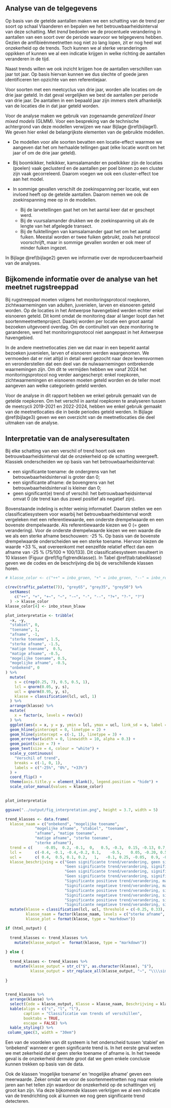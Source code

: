 ## Analyse van de telgegevens

Op basis van de getelde aantallen maken we een schatting van de trend per soort op schaal Vlaanderen en bepalen we het betrouwbaarheidsinterval van deze schatting.
Met *trend* bedoelen we de procentuele verandering in aantallen van een soort over de periode waarvoor we telgegevens hebben.
Gezien de amfibieënmeetnetten nog niet zo lang lopen, zit er nog heel wat onzekerheid op de trends.
Toch kunnen we al sterke veranderingen oppikken of kunnen we al een indicatie krijgen in welke richting de aantallen veranderen in de tijd.

Naast trends willen we ook inzicht krijgen hoe de aantallen verschillen van jaar tot jaar.
Op basis hiervan kunnen we dus slechte of goede jaren identificeren ten opzichte van een referentiejaar.

Voor soorten met een meetcyclus van drie jaar, worden alle locaties om de drie jaar geteld.
In dat geval vergelijken we best de aantallen per periode van drie jaar.
De aantallen in een bepaald jaar zijn immers sterk afhankelijk van de locaties die in dat jaar geteld worden.

Voor de analyse maken we gebruik van zogenaamde *generalized linear mixed models* (GLMM).
Voor een bespreking van de technische achtergrond van deze modellen verwijzen we naar Bijlage \@ref(bijlage1).
We geven hier enkel de belangrijkste elementen van de gebruikte modellen.

-   De modellen voor alle soorten bevatten een locatie-effect waarmee we aangeven dat het om herhaalde tellingen gaat (elke locatie wordt om het jaar of om de drie jaar geteld).

-   Bij boomkikker, heikikker, kamsalamander en poelkikker zijn de locaties (poelen) vaak geclusterd en de aantallen per poel binnen zo een cluster zijn vaak gecorreleerd.
    Daarom voegen we ook een cluster-effect toe aan het model.

-   In sommige gevallen verschilt de zoekinspanning per locatie, wat een invloed heeft op de getelde aantallen.
    Daarom nemen we ook de zoekinspanning mee op in de modellen.

    -   Bij de larvetellingen gaat het om het aantal keer dat er geschept werd.
    -   Bij de vuursalamander drukken we de zoekinspanning uit als de lengte van het afgelegde transect.
    -   Bij de fuiktellingen van kamsalamander gaat het om het aantal fuiken. Meestal worden er twee fuiken gebruikt, zoals het protocol voorschrijft, maar in sommige gevallen worden er ook meer of minder fuiken ingezet.

In Bijlage \@ref(bijlage2) geven we informatie over de reproduceerbaarheid van de analyses.

## Bijkomende informatie over de analyse van het meetnet rugstreeppad {#h:analyserugstreeppad}

Bij rugstreeppad moeten volgens het monitoringsprotocol roepkoren, zichtwaarnemingen van adulten, juvenielen, larven en eisnoeren geteld worden.
Op de locaties in het Antwerpse havengebied werden echter enkel eisnoeren geteld.
Dit komt omdat de monitoring daar al langer loopt dan het soortenmeetnettenproject.
Daarbij worden per locatie een groot aantal bezoeken uitgevoerd overdag.
Om de continuïteit van deze monitoring te garanderen, werd het monitoringsprotocol niet aangepast in het Antwerpse havengebied.

In de andere meetnetlocaties zien we dat maar in een beperkt aantal bezoeken juvenielen, larven of eisnoeren werden waargenomen.
We vermoeden dat er niet altijd in detail werd gezocht naar deze levensvormen en veronderstellen dat een deel van de nulwaarnemingen ontbrekende waarnemingen zijn.
Om dit te vermijden hebben we vanaf 2024 het monitoringsprotocol nog verder aangescherpt: enkel roepkoren, zichtwaarnemingen en eisnoeren moeten geteld worden en de teller moet aangeven aan welke categorieën geteld werden.

Voor de analyse in dit rapport hebben we enkel gebruik gemaakt van de getelde roepkoren.
Om het verschil in aantal roepkoren te analyseren tussen de meetcycli 2019-2021 en 2022-2024, hebben we enkel gebruik gemaakt van de meetnetlocaties die in beide periodes geteld werden.
In Bijlage \@ref(bijlage3) geven we een overzicht van de meetnetlocaties die deel uitmaken van de analyse.

## Interpretatie van de analyseresultaten {#h:classtrend}

Bij elke schatting van een verschil of trend hoort ook een betrouwbaarheidsinterval dat de onzekerheid op de schatting weergeeft.
Klassiek onderscheiden we op basis van het betrouwbaarheidsinterval:

-   een significante toename: de ondergrens van het betrouwbaarheidsinterval is groter dan 0;
-   een significante afname: de bovengrens van het betrouwbaarheidsinterval is kleiner dan 0;
-   geen significant(e) trend of verschil: het betrouwbaarheidsinterval omvat 0 (de trend kan dus zowel positief als negatief zijn).

Bovenstaande indeling is echter weinig informatief.
Daarom stellen we een classificatiesysteem voor waarbij het betrouwbaarheidsinterval wordt vergeleken met een referentiewaarde, een onderste drempelwaarde en een bovenste drempelwaarde.
Als referentiewaarde kiezen we 0 (= geen verandering).
Voor de onderste drempelwaarde kiezen we een waarde die we als een sterke afname beschouwen: -25 %.
Op basis van de bovenste drempelwaarde onderscheiden we een sterke toename.
Hiervoor kiezen de waarde +33 %, wat overeenkomt met eenzelfde relatief effect dan een afname van -25 % (75/100 $\approx$ 100/133).
Dit classificatiesysteem resulteert in 10 klassen (Figuur \@ref(fig:figtrendklasse)).
In Tabel \@ref(tab:tabelklasse) geven we de codes en de beschrijving die bij de verschillende klassen horen.

```r

# klasse_color <- c("++" = inbo_groen, "+" = inbo_groen, "--" = inbo_rood, "-" = inbo_rood, "?+" = inbo_grijsblauw, "?-" = inbo_grijsblauw, "?" = inbo_grijsblauw, "~" = inbo_geelgr, "+~" = inbo_groen, "-~" = inbo_rood, "R" = inbo_grijsblauw)

c(rev(traffic_palette(7)), "grey65", "grey35", "grey50") %>%
  setNames(
    c("++", "+", "+~", "~", "-~", "-", "--", "?+", "?-", "?")
  ) -> klasse_color
klasse_color[4] <- inbo_steun_blauw

plot_interpretatie <- tribble(
  ~x, ~y,
  "stabiel", 0,
  "toename", 1,
  "afname", -1,
  "sterke toename", 1.5,
  "sterke afname", -1.5,
  "matige toename",  0.5,
  "matige afname", -0.5,
  "mogelijke toename", 0.5,
  "mogelijke afname", -0.5,
  "onbekend", 0
) %>%
  mutate(
    s = c(rep(0.25, 7), 0.5, 0.5, 1),
    lcl = qnorm(0.05, y, s),
    ucl = qnorm(0.95, y, s),
    klasse = classification(lcl, ucl, 1)
  ) %>%
  arrange(klasse) %>%
  mutate(
    x = factor(x, levels = rev(x))
  ) %>%
  ggplot(aes(x = x, y = y, ymin = lcl, ymax = ucl, link_sd = s, label = klasse, colour = klasse)) +
  geom_hline(yintercept = 0, linetype = 2) +
  geom_hline(yintercept = c(-1, 1), linetype = 3) +
  geom_errorbar(width = 0, linewidth = 10, alpha = 0.3) +
  geom_point(size = 7) +
  geom_text(size = 4, colour = "white") +
  scale_y_continuous(
    "Verschil of trend", 
    breaks = c(-1, 0, 1), 
    labels = c("-25%", "0%", "+33%")
  ) +
  coord_flip() +
  theme(axis.title.y = element_blank(), legend.position = "hide") +
  scale_color_manual(values = klasse_color)
  

plot_interpretatie

ggsave("../output/fig_interpretation.png", height = 3.7, width = 5)
```

```r

trend_klasses <- data.frame(
  klasse_naam = c("onbekend", "mogelijke toename",
             "mogelijke afname", "stabiel", "toename",
             "afname", "matige toename",
             "matige afname", "sterke toename",
             "sterke afname"),
  trend = c(     -0.05,  0.2, -0.1,  0,   0.5, -0.3,  0.15, -0.13, 0.7, -0.5),
  lcl =      c(-0.4, -0.1, -0.4,-0.2, 0.1,    -0.5,    0.05, -0.20, 0.5, -0.65),
  ucl =      c( 0.4,  0.5, 0.1, 0.2,   1,   -0.1, 0.25, -0.05,  0.9, -0.35),
  klasse_beschrijving = c("Geen significante trend/verandering, geen significant verschil met bovenste en onderste drempelwaarde",
                          "Geen significante trend/verandering, significant hoger dan onderste drempelwaarde",
                          "Geen significante trend/verandering, significant lager dan bovenste drempelwaarde",
                          "Geen significante trend/verandering, significant hoger dan onderste drempelwaarde en lager dan bovenste drempelwaarde",
                          "Significante positieve trend/verandering, maar geen significant verschil met bovenste drempelwaarde",
                          "Significante negatieve trend/verandering, maar geen significant verschil met onderste drempelwaarde",
                          "Significante positieve trend/verandering, significant lager dan bovenste drempelwaarde",
                          "Significante negatieve trend/verandering, significant hoger dan onderste drempelwaarde",
                          "Significante positieve trend/verandering, significant hoger dan bovenste drempelwaarde",
                          "Significante negatieve trend/verandering, significant hoger dan onderste drempelwaarde")) %>%
  mutate(klasse = classification(lcl, ucl, threshold = c(-0.25, 0.33), reference = 0),
         klasse_naam = factor(klasse_naam, levels = c("sterke afname", "afname", "matige afname", "mogelijke afname", "onbekend", "stabiel", "mogelijke toename", "matige toename", "toename", "sterke toename" )),
         klasse_plot = format(klasse, type = "markdown"))

if (html_output) {
  
  trend_klasses <- trend_klasses %>%
    mutate(klasse_output =  format(klasse, type = "markdown"))
  
} else {
  
  trend_klasses <- trend_klasses %>%
    mutate(klasse_output = str_c("$", as.character(klasse), "$"),
           klasse_output = str_replace_all(klasse_output, "~", "\\\\sim"))
  
}
        

```

```r

trend_klasses %>%
  arrange(klasse) %>%
  select(Code = klasse_output, Klasse = klasse_naam, Beschrijving = klasse_beschrijving) %>%
  kable(align = c("c", "l", "l"),
        caption = "Classificatie van trends of verschillen",
        booktabs = TRUE,
        escape = FALSE) %>%
  kable_styling() %>%
 column_spec(3, width = "30em")

```

\needspace{200mm}

Een van de voordelen van dit systeem is het onderscheid tussen 'stabiel' en 'onbekend' wanneer er geen significante trend is.
In het eerste geval weten we met zekerheid dat er geen sterke toename of afname is.
In het tweede geval is de onzekerheid dermate groot dat we geen enkele conclusie kunnen trekken op basis van de data.

Ook de klassen 'mogelijke toename' en 'mogelijke afname' geven een meerwaarde.
Zeker omdat we voor de soortenmeetnetten nog maar enkele jaren aan het tellen zijn waardoor de onzekerheid op de schattingen vrij groot kan zijn.
Via deze bijkomende klassen verkrijgen we al een indicatie van de trendrichting ook al kunnen we nog geen significante trend detecteren.
